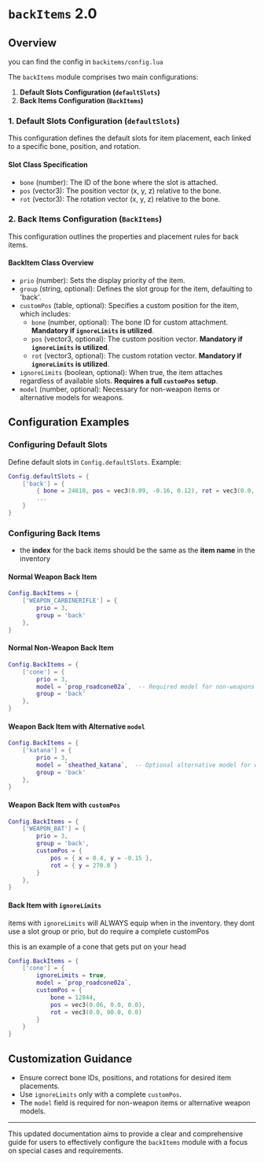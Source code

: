 # `backItems` 2.0

## Overview

you can find the config in `backitems/config.lua`

The `backItems` module comprises two main configurations:

1. **Default Slots Configuration (`defaultSlots`)**
2. **Back Items Configuration (`BackItems`)**

### 1. Default Slots Configuration (`defaultSlots`)

This configuration defines the default slots for item placement, each linked to a specific bone, position, and rotation.

#### Slot Class Specification

- `bone` (number): The ID of the bone where the slot is attached.
- `pos` (vector3): The position vector (x, y, z) relative to the bone.
- `rot` (vector3): The rotation vector (x, y, z) relative to the bone.

### 2. Back Items Configuration (`BackItems`)

This configuration outlines the properties and placement rules for back items.

#### BackItem Class Overview

- `prio` (number): Sets the display priority of the item.
- `group` (string, optional): Defines the slot group for the item, defaulting to 'back'.
- `customPos` (table, optional): Specifies a custom position for the item, which includes:
  - `bone` (number, optional): The bone ID for custom attachment. **Mandatory if `ignoreLimits` is utilized**.
  - `pos` (vector3, optional): The custom position vector. **Mandatory if `ignoreLimits` is utilized**.
  - `rot` (vector3, optional): The custom rotation vector. **Mandatory if `ignoreLimits` is utilized**.
- `ignoreLimits` (boolean, optional): When true, the item attaches regardless of available slots. **Requires a full `customPos` setup**.
- `model` (number, optional): Necessary for non-weapon items or alternative models for weapons.

## Configuration Examples

### Configuring Default Slots
Define default slots in `Config.defaultSlots`. Example:

```lua
Config.defaultSlots = {
    ['back'] = {
        { bone = 24818, pos = vec3(0.09, -0.16, 0.12), rot = vec3(0.0, 180.0, 0.0) },
        ...
    }
}
```

### Configuring Back Items

- the **index** for the back items should be the same as the **item name** in the inventory

#### Normal Weapon Back Item
```lua
Config.BackItems = {
    ['WEAPON_CARBINERIFLE'] = {
        prio = 3,
        group = 'back'
    },
}
```

#### Normal Non-Weapon Back Item
```lua
Config.BackItems = {
    ['cone'] = {
        prio = 3,
        model = `prop_roadcone02a`,  -- Required model for non-weapons
        group = 'back'
    },
}
```

#### Weapon Back Item with Alternative `model`
```lua
Config.BackItems = {
    ['katana'] = {
        prio = 3,
        model = `sheathed_katana`,  -- Optional alternative model for weapons
        group = 'back'
    },
}
```

#### Weapon Back Item with `customPos`
```lua
Config.BackItems = {
    ['WEAPON_BAT'] = {
        prio = 3,
        group = 'back',
        customPos = {
            pos = { x = 0.4, y = -0.15 },
            rot = { y = 270.0 }
        }
    },
}
```

#### Back Item with `ignoreLimits`

items with `ignoreLimits` will ALWAYS equip when in the inventory. they dont use a slot group or prio, but do require a complete customPos

this is an example of a cone that gets put on your head

```lua
Config.BackItems = {
    ['cone'] = {
        ignoreLimits = true,
        model = `prop_roadcone02a`,
        customPos = {
            bone = 12844,
            pos = vec3(0.06, 0.0, 0.0),
            rot = vec3(0.0, 90.0, 0.0)
        }
    }
}
```

## Customization Guidance

- Ensure correct bone IDs, positions, and rotations for desired item placements.
- Use `ignoreLimits` only with a complete `customPos`.
- The `model` field is required for non-weapon items or alternative weapon models.

---

This updated documentation aims to provide a clear and comprehensive guide for users to effectively configure the `backItems` module with a focus on special cases and requirements.
